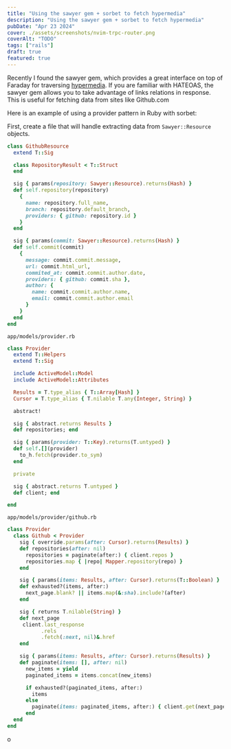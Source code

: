 ```yaml
---
title: "Using the sawyer gem + sorbet to fetch hypermedia"
description: "Using the sawyer gem + sorbet to fetch hypermedia"
pubDate: "Apr 23 2024"
cover: ./assets/screenshots/nvim-trpc-router.png
coverAlt: "TODO"
tags: ["rails"]
draft: true
featured: true
---
```


Recently I found the sawyer gem, which provides a great interface on top of
Faraday for traversing [hypermedia](https://en.wikipedia.org/wiki/HATEOAS). If
you are familiar with HATEOAS, the sawyer gem allows you to take advantage of
links relations in response. This is useful for fetching data from sites like
Github.com

Here is an example of using a provider pattern in Ruby with sorbet:

First, create a file that will handle extracting data from `Sawyer::Resource`
objects.

```ruby
class GithubResource
  extend T::Sig

  class RepositoryResult < T::Struct
  end

  sig { params(repository: Sawyer::Resource).returns(Hash) }
  def self.repository(repository)
    {
      name: repository.full_name,
      branch: repository.default_branch,
      providers: { github: repository.id }
    }
  end

  sig { params(commit: Sawyer::Resource).returns(Hash) }
  def self.commit(commit)
    {
      message: commit.commit.message,
      url: commit.html_url,
      commited_at: commit.commit.author.date,
      providers: { github: commit.sha },
      author: {
        name: commit.commit.author.name,
        email: commit.commit.author.email
      }
    }
  end
end
```

`app/models/provider.rb`

```ruby
class Provider
  extend T::Helpers
  extend T::Sig

  include ActiveModel::Model
  include ActiveModel::Attributes

  Results = T.type_alias { T::Array[Hash] }
  Cursor = T.type_alias { T.nilable T.any(Integer, String) }

  abstract!

  sig { abstract.returns Results }
  def repositories; end

  sig { params(provider: T::Key).returns(T.untyped) }
  def self.[](provider)
    to_h.fetch(provider.to_sym)
  end

  private

  sig { abstract.returns T.untyped }
  def client; end

end
```

`app/models/provider/github.rb`

```ruby
class Provider
  class Github < Provider
    sig { override.params(after: Cursor).returns(Results) }
    def repositories(after: nil)
      repositories = paginate(after:) { client.repos }
      repositories.map { |repo| Mapper.repository(repo) }
    end

    sig { params(items: Results, after: Cursor).returns(T::Boolean) }
    def exhausted?(items, after:)
      next_page.blank? || items.map(&:sha).include?(after)
    end

    sig { returns T.nilable(String) }
    def next_page
     client.last_response
           .rels
           .fetch(:next, nil)&.href
    end

    sig { params(items: Results, after: Cursor).returns(Results) }
    def paginate(items: [], after: nil)
      new_items = yield
      paginated_items = items.concat(new_items)

      if exhausted?(paginated_items, after:)
        items
      else
        paginate(items: paginated_items, after:) { client.get(next_page) }
      end
  end
end


```

o
